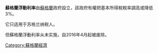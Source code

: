 {{Multiple issues|
{{Copy edit|time=2021-03-16T23:17:47+00:00}}
{{Unreferenced|time=2021-03-16T23:17:47+00:00}}
}}
'''蘇格蘭浮動利率'''由[[蘇格蘭|蘇格蘭]]政府設立，該政府有權把基本所得稅稅率調高或降低3%。

它只适用于苏格兰纳税人。

但蘇格蘭浮動利率从未实施，自2016年4月起被废除。

[[Category:蘇格蘭經濟|Category:蘇格蘭經濟]]